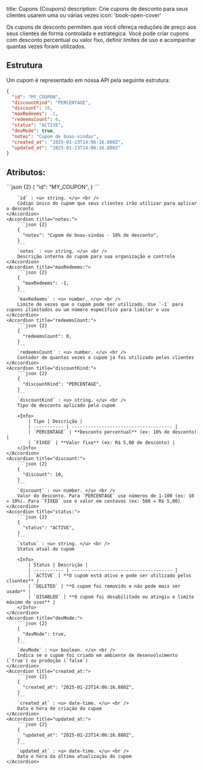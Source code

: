 title: Cupons (Coupons)
description: Crie cupons de desconto para seus clientes usarem uma ou várias vezes
icon: 'book-open-cover'

Os cupons de desconto permitem que você ofereça reduções de preço aos seus clientes de forma controlada e estratégica. Você pode criar cupons com desconto percentual ou valor fixo, definir limites de uso e acompanhar quantas vezes foram utilizados.


## <Icon icon="folder-tree" type="solid"/>  Estrutura

Um cupom é representado em nossa API pela seguinte estrutura:

```json
{
  "id": "MY_COUPON",
  "discountKind": "PERCENTAGE",
  "discount": 10,
  "maxRedeems": -1,
  "redeemsCount": 0,
  "status": "ACTIVE",
  "devMode": true,
  "notes": "Cupom de boas-vindas",
  "created_at": "2025-01-23T14:06:16.880Z",
  "updated_at": "2025-01-23T14:06:16.880Z"
}
```

## Atributos:

<AccordionGroup>
    <Accordion title="id:">
        ```json {2}
        {
          "id": "MY_COUPON",
        } 
        ```

        `id` : <u> string. </u> <br />
        Código único do cupom que seus clientes irão utilizar para aplicar o desconto
    </Accordion>
    <Accordion title="notes:">
        ```json {2}
        {
          "notes": "Cupom de boas-vindas - 10% de desconto",
        }
        ```
        `notes` : <u> string. </u> <br />
        Descrição interna do cupom para sua organização e controle
    </Accordion>
    <Accordion title="maxRedeems:">
        ```json {2}
        {
          "maxRedeems": -1,
        }
        ```
        `maxRedeems` : <u> number. </u> <br />
        Limite de vezes que o cupom pode ser utilizado. Use `-1` para cupons ilimitados ou um número específico para limitar o uso
    </Accordion>
    <Accordion title="redeemsCount:">
        ```json {2}
        {
          "redeemsCount": 0,
        }
        ```
        `redeemsCount` : <u> number. </u> <br />
        Contador de quantas vezes o cupom já foi utilizado pelos clientes
    </Accordion>
    <Accordion title="discountKind:">
        ```json {2}
        {
          "discountKind": "PERCENTAGE",
        }
        ```
        `discountKind` : <u> string. </u> <br />
        Tipo de desconto aplicado pelo cupom

        <Info>
            | Tipo | Descrição |
            | ----------- | ------------------------------------- |
            | `PERCENTAGE` | **Desconto percentual** (ex: 10% de desconto) |
            | `FIXED` | **Valor fixo** (ex: R$ 5,00 de desconto) |
        </Info>
    </Accordion>
    <Accordion title="discount:">
        ```json {2}
        {
          "discount": 10,
        }
        ```
        `discount` : <u> number. </u> <br />
        Valor do desconto. Para `PERCENTAGE` use números de 1-100 (ex: 10 = 10%). Para `FIXED` use o valor em centavos (ex: 500 = R$ 5,00)
    </Accordion>
    <Accordion title="status:">
        ```json {2}
        {
          "status": "ACTIVE",
        }
        ```
        `status` : <u> string. </u> <br />
        Status atual do cupom

        <Info>
            | Status | Descrição |
            | ----------- | ------------------------------------- |
            | `ACTIVE` | **O cupom está ativo e pode ser utilizado pelos clientes** |
            | `DELETED` | **O cupom foi removido e não pode mais ser usado** |
            | `DISABLED` | **O cupom foi desabilitado ou atingiu o limite máximo de usos** |
        </Info>
    </Accordion>
    <Accordion title="devMode:">
        ```json {2}
        {
          "devMode": true,
        }
        ```
        `devMode` : <u> boolean. </u> <br />
        Indica se o cupom foi criado em ambiente de desenvolvimento (`true`) ou produção (`false`)
    </Accordion>
    <Accordion title="created_at:">
        ```json {2}
        {
          "created_at": "2025-01-23T14:06:16.880Z",
        }
        ```
        `created_at` : <u> date-time. </u> <br />
        Data e hora de criação do cupom
    </Accordion>
    <Accordion title="updated_at:">
        ```json {2}
        {
          "updated_at": "2025-01-23T14:06:16.880Z",
        }
        ```
        `updated_at` : <u> date-time. </u> <br />
        Data e hora da última atualização do cupom
    </Accordion>
</AccordionGroup>